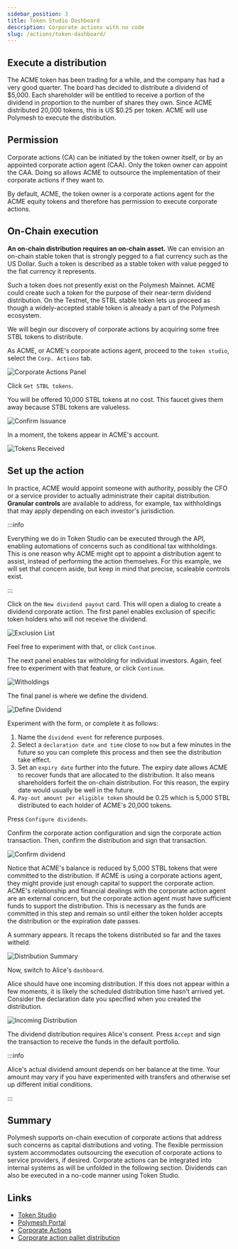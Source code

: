 ```yaml
---
sidebar_position: 3
title: Token Studio Dashboard
description: Corporate actions with no code
slug: /actions/token-dashboard/
---
```


<YoutubePlayer videoId="UJRbuDOe8aU" />

## Execute a distribution

The ACME token has been trading for a while, and the company has had a very good quarter. The board has decided to distribute a dividend of \$5,000. Each shareholder will be entitled to receive a portion of the dividend in proportion to the number of shares they own. Since ACME distributed 20,000 tokens, this is US \$0.25 per token. ACME will use Polymesh to execute the distribution.

## Permission

Corporate actions (CA) can be initiated by the token owner itself, or by an appointed corporate action agent (CAA). Only the token owner can appoint the CAA. Doing so allows ACME to outsource the implementation of their corporate actions if they want to.

By default, ACME, the token owner is a corporate actions agent for the ACME equity tokens and therefore has permission to execute corporate actions.

## On-Chain execution

**An on-chain distribution requires an on-chain asset.** We can envision an on-chain stable token that is strongly pegged to a fiat currency such as the US Dollar. Such a token is described as a stable token with value pegged to the fiat currency it represents.

Such a token does not presently exist on the Polymesh Mainnet. ACME could create such a token for the purpose of their near-term dividend distribution. On the Testnet, the STBL stable token lets us proceed as though a widely-accepted stable token is already a part of the Polymesh ecosystem.

We will begin our discovery of corporate actions by acquiring some free STBL tokens to distribute.

As ACME, or ACME's corporate actions agent, proceed to the `token studio`, select the `Corp. Actions` tab.

![Corporate Actions Panel](./images/01-corp_actions_panel.png)

Click `Get STBL tokens`.

You will be offered 10,000 STBL tokens at no cost. This faucet gives them away because STBL tokens are valueless.

![Confirm Issuance](./images/02-confirm_issue.png)

In a moment, the tokens appear in ACME's account.

![Tokens Received](./images/03-tokens_received.png)

## Set up the action

In practice, ACME would appoint someone with authority, possibly the CFO or a service provider to actually administrate their capital distribution. **Granular controls** are available to address, for example, tax withholdings that may apply depending on each investor's jurisdiction.

:::info

Everything we do in Token Studio can be executed through the API, enabling automations of concerns such as conditional tax withholdings. This is one reason why ACME might opt to appoint a distribution agent to assist, instead of performing the action themselves. For this example, we will set that concern aside, but keep in mind that precise, scaleable controls exist.

:::

Click on the `New dividend payout` card. This will open a dialog to create a dividend corporate action. The first panel enables exclusion of specific token holders who will not receive the dividend.

![Exclusion List](./images/04-exclusion_list.png)

Feel free to experiment with that, or click `Continue`.

The next panel enables tax witholding for individual investors. Again, feel free to experiment with that feature, or click `Continue`.

![Witholdings](./images/05-witholdings.png)

The final panel is where we define the dividend.

![Define Dividend](./images/55-define.png)

Experiment with the form, or complete it as follows:

1. Name the `dividend event` for reference purposes.
2. Select a `declaration date and time` close to `now` but a few minutes in the future so you can complete this process and then see the distribution take effect.
3. Set an `expiry date` further into the future. The expiry date allows ACME to recover funds that are allocated to the distribution. It also means shareholders forfeit the on-chain distribution. For this reason, the expiry date would usually be well in the future.
4. `Pay-out amount per eligible token` should be 0.25 which is 5,000 STBL distributed to each holder of ACME's 20,000 tokens.

Press `Configure dividends`.

Confirm the corporate action configuration and sign the corporate action transaction. Then, confirm the distribution and sign that transaction.

![Confirm dividend](./images/06-confirm_pay-out.png)

Notice that ACME's balance is reduced by 5,000 STBL tokens that were committed to the distribution. If ACME is using a corporate actions agent, they might provide just enough capital to support the corporate action. ACME's relationship and financial dealings with the corporate action agent are an external concern, but the corporate action agent must have sufficient funds to support the distribution. This is necessary as the funds are committed in this step and remain so until either the token holder accepts the distribution or the expiration date passes.

A summary appears. It recaps the tokens distributed so far and the taxes witheld.

![Distribution Summary](./images/07-summary.png)

Now, switch to Alice's `dashboard`.

Alice should have one incoming distribution. If this does not appear within a few moments, it is likely the scheduled distribution time hasn't arrived yet. Consider the declaration date you specified when you created the distribution.

![Incoming Distribution](./images/08-incoming.png)

The dividend distribution requires Alice's consent. Press `Accept` and sign the transaction to receive the funds in the default portfolio.

:::info

Alice's actual dividend amount depends on her balance at the time. Your amount may vary if you have experimented with transfers and otherwise set up different initial conditions.

:::

## Summary

Polymesh supports on-chain execution of corporate actions that address such concerns as capital distributions and voting. The flexible permission system accommodates outsourcing the execution of corporate actions to service providers, if desired. Corporate actions can be integrated into internal systems as will be unfolded in the following section. Dividends can also be executed in a no-code manner using Token Studio.

## Links

- [Token Studio](https://tokenstudio.polymath.network)
- [Polymesh Portal](https://portal.polymesh.network)
- [Corporate Actions](/polymesh-docs/primitives/corporate-actions/)
- [Corporate action pallet distribution](https://docs.polymesh.live/pallet_corporate_actions/distribution/index.html)
